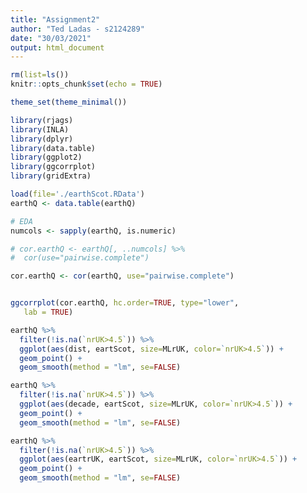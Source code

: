 ```yaml
---
title: "Assignment2"
author: "Ted Ladas - s2124289"
date: "30/03/2021"
output: html_document
---
```


```r
rm(list=ls())
knitr::opts_chunk$set(echo = TRUE)

theme_set(theme_minimal())

library(rjags)
library(INLA)
library(dplyr)
library(data.table)
library(ggplot2)
library(ggcorrplot)
library(gridExtra)
```

```r
load(file='./earthScot.RData')
earthQ <- data.table(earthQ)

# EDA
numcols <- sapply(earthQ, is.numeric) 

# cor.earthQ <- earthQ[, ..numcols] %>% 
#  cor(use="pairwise.complete")

cor.earthQ <- cor(earthQ, use="pairwise.complete")


ggcorrplot(cor.earthQ, hc.order=TRUE, type="lower",
   lab = TRUE)

earthQ %>% 
  filter(!is.na(`nrUK>4.5`)) %>%
  ggplot(aes(dist, eartScot, size=MLrUK, color=`nrUK>4.5`)) +
  geom_point() +
  geom_smooth(method = "lm", se=FALSE)

earthQ %>% 
  filter(!is.na(`nrUK>4.5`)) %>%
  ggplot(aes(decade, eartScot, size=MLrUK, color=`nrUK>4.5`)) +
  geom_point() +
  geom_smooth(method = "lm", se=FALSE)

earthQ %>% 
  filter(!is.na(`nrUK>4.5`)) %>%
  ggplot(aes(eartrUK, eartScot, size=MLrUK, color=`nrUK>4.5`)) +
  geom_point() +
  geom_smooth(method = "lm", se=FALSE)

```

```r
```


```r
```


```r
```


```r
```


```r
```

```r
```


```r
```


```r
```


```r
```


```r
```



